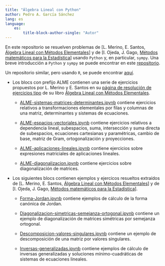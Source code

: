 ```yaml
---
title: "Álgebra Lineal con Python"
author: Pedro A. García Sánchez
lang: es
language:
    es:
        title-block-author-single: "Autor" 
---
```


En este repositorio se resuelven problemas de [L. Merino, E. Santos, [Álgebra Lineal con Métodos Elementales](https://www.amazon.es/%C3%81lgebra-lineal-m%C3%A9todos-elementales-GONZALEZ/dp/8497324811)] y de [I. Ojeda, J. Gago, [Métodos matemáticos para la Estadística](https://publicauex.unex.es/libro/metodos-matematicos-para-estadistica_135467/)] usando `Python` y, en particular, `sympy`. Una breve introducción a `Python` y `sympy` se puede encontrar en este [repositorio](https://github.com/pedritomelenas/Python-Intro).

Un repositorio similar, pero usando `R`, se puede encontrar [aquí](https://github.com/pedritomelenas/R-algebra-lineal).

- Los blocs con prefijo ALME contienen una serie de ejercicios propuestos por L. Merino y E. Santos en su [página de resolución de ejercicios tipo](https://www.ugr.es/~lmerino/ALME.html) de su libro [Álgebra Lineal con Métodos Elementales](https://www.amazon.es/%C3%81lgebra-lineal-m%C3%A9todos-elementales-GONZALEZ/dp/8497324811). 

  - [ALME-sistemas-matrices-determinantes.ipynb](https://github.com/pedritomelenas/Python-algebra-lineal/blob/main/ALME-sistemas-matrices-determinantes.ipynb) contiene   ejercicios relativos a transformaciones elementales por filas y columnas de una matriz, determinantes y sistemas de ecuaciones.

  - [ALME-espacios-vectoriales.ipynb](https://github.com/pedritomelenas/Python-algebra-lineal/blob/main/ALME-espacios-vectoriales.ipynb) contiene ejercicios relativos a dependencia lineal, subespacios, suma, intersección y suma directa de subespacios, ecuaciones cartesianas y paramétricas, cambio de base, matriz de Gram, ortogonalización y proyecciones.

   - [ALME-aplicaciones-lineales.ipynb](https://github.com/pedritomelenas/Python-algebra-lineal/blob/main/ALME-aplicaciones-lineales.ipynb) contiene ejercicios sobre expresiones matriciales de aplicaciones lineales.
   
   - [ALME-diagonalizacion.ipynb](https://github.com/pedritomelenas/Python-algebra-lineal/blob/main/ALME-diagonalizacion.ipynb) contiene ejercicios sobre diagonalización de matrices.

- Los siguientes blocs contienen ejemplos y ejercicos resueltos extraídos de [L. Merino, E. Santos, [Álgebra Lineal con Métodos Elementales](https://www.amazon.es/%C3%81lgebra-lineal-m%C3%A9todos-elementales-GONZALEZ/dp/8497324811)] y de [I. Ojeda, J. Gago, [Métodos matemáticos para la Estadística](https://publicauex.unex.es/libro/metodos-matematicos-para-estadistica_135467/)].

  - [Forma-Jordan.ipynb](https://github.com/pedritomelenas/Python-algebra-lineal/blob/main/Forma-Jordan.ipynb) contiene ejemplos de cálculo de la forma canónica de Jordan.
  
  - [Diagonalizacion-simetricas-semejanza-ortogonal.ipynb](https://github.com/pedritomelenas/Python-algebra-lineal/blob/main/Diagonalizacion-simetricas-semejanza-ortogonal.ipynb) contiene un ejemplo de diagonalización de matrices simétricas por semejanza ortogonal.
  
  - [Descomposicion-valores-singulares.ipynb](https://github.com/pedritomelenas/Python-algebra-lineal/blob/main/Descomposicion-valores-singulares.ipynb) contiene un ejemplo de descomposición de una matriz por valores singulares.
  
  - [Inversas-generalizadas.ipynb](https://github.com/pedritomelenas/Python-algebra-lineal/blob/main/Inversas-generalizadas.ipynb) contiene ejemplos de cálculo de inversas generalizadas y soluciones mínimo-cuadráticas de sistemas de ecuaciones lineales.
